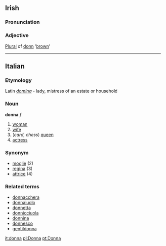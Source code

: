 ==Irish==
===Pronunciation===
{{IPA|[ˈdunə]}}
===Adjective===
[[Plural]] of [[donn]] '[[brown]]'

----

==Italian==
===Etymology===
Latin ''[[domina]]'' - lady, mistress of an estate or household
===Noun===
'''donna''' ''f''

# [[woman]]
# [[wife]]
# (''card, chess'') [[queen]]
# [[actress]]

===Synonym===
*[[moglie]] (2)
*[[regina]] (3)
*[[attrice]] (4)

===Related terms===
*[[donnacchera]]
*[[donnaiuolo]]
*[[donnetta]]
*[[donnicciuola]]
*[[donnina]]
*[[donnesco]]
*[[gentildonna]]

[[it:donna]]
[[pl:Donna]]
[[pt:Donna]]